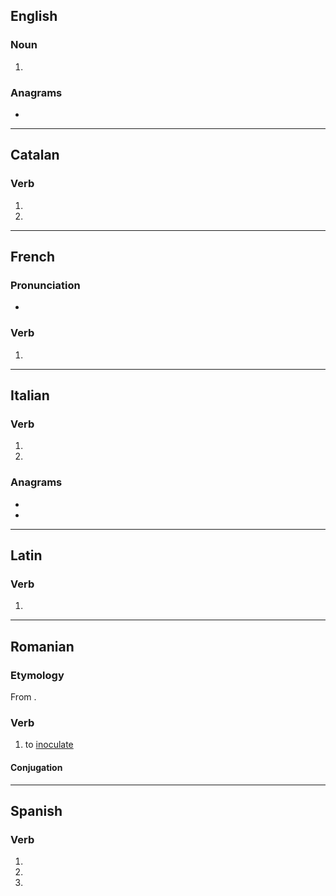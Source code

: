 {{also|inoculá}}
==English==

===Noun===
{{head|en|noun form}}

# {{plural of|en|inoculum}}

===Anagrams===
* {{anagrams|en|a=acilnou|Luciano}}

----

==Catalan==

===Verb===
{{head|ca|verb form}}

# {{ca-verb form of|p=3|n=sg|m=ind|t=pres|inocular}}
# {{ca-verb form of|p=2|n=sg|m=impr|inocular}}

----

==French==

===Pronunciation===
* {{homophones|fr|inoculas|inoculât}}

===Verb===
{{head|fr|verb form}}

# {{inflection of|fr|inoculer||3|s|past historic}}

----

==Italian==

===Verb===
{{head|it|verb form}}

# {{inflection of|it|inoculare||3|s|pres|indc}}
# {{inflection of|it|inoculare||2|s|impr}}

===Anagrams===
* {{l|it|Alcuino}}
* {{l|it|Luciano}}

----

==Latin==

===Verb===
{{la-verb-form|inoculā}}

# {{inflection of|la|inoculō||2|s|pres|actv|impr}}

----

==Romanian==

===Etymology===
From {{bor|ro|fr|inoculer}}.

===Verb===
{{ro-verb|conj=1|inoculează|inoculat}}

# to [[inoculate]]

====Conjugation====
{{ro-conj-a-ez}}

----

==Spanish==

===Verb===
{{head|es|verb form}}

# {{es-verb form of|ending=ar|mood=imperative|sense=affirmative|pers=2|formal=no|number=singular|inocular}}
# {{es-verb form of|ending=ar|mood=indicative|tense=present|pers=2|formal=yes|number=singular|inocular}}
# {{es-verb form of|ending=ar|mood=indicative|tense=present|pers=3|number=singular|inocular}}